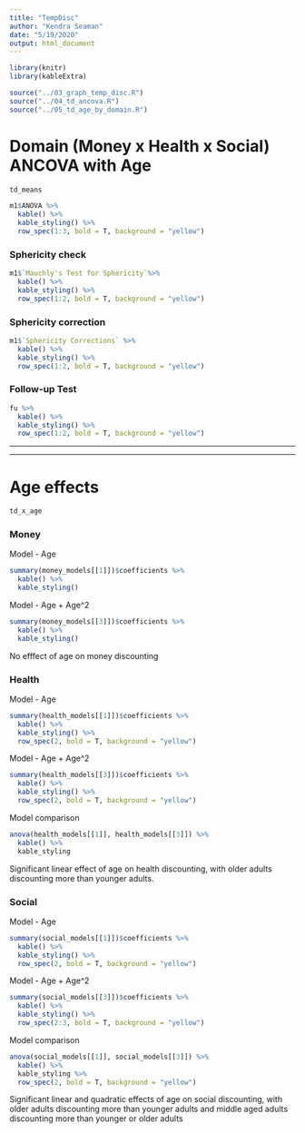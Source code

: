 ```yaml
---
title: "TempDisc"
author: "Kendra Seaman"
date: "5/19/2020"
output: html_document
---
```


```r
library(knitr)
library(kableExtra)
```

```r
source("../03_graph_temp_disc.R")
source("../04_td_ancova.R")
source("../05_td_age_by_domain.R")
```

# Domain (Money x Health x Social) ANCOVA with Age 
```r
td_means
```

```r
m1$ANOVA %>%
  kable() %>%
  kable_styling() %>%
  row_spec(1:3, bold = T, background = "yellow")
```

### Sphericity check
```r
m1$`Mauchly's Test for Sphericity`%>%
  kable() %>%
  kable_styling() %>%
  row_spec(1:2, bold = T, background = "yellow")
```

### Sphericity correction
```r
m1$`Sphericity Corrections` %>%
  kable() %>%
  kable_styling() %>%
  row_spec(1:2, bold = T, background = "yellow")
```

### Follow-up Test
```r
fu %>%
  kable() %>%
  kable_styling() %>%
  row_spec(1:2, bold = T, background = "yellow")
```

***
***

# Age effects
```r
td_x_age
```

### Money

Model - Age
```r
summary(money_models[[1]])$coefficients %>%
  kable() %>%
  kable_styling()
```

Model - Age + Age^2
```r
summary(money_models[[3]])$coefficients %>%
  kable() %>%
  kable_styling()
```

No efffect of age on money discounting

### Health 

Model - Age
```r
summary(health_models[[1]])$coefficients %>%
  kable() %>%
  kable_styling() %>%
  row_spec(2, bold = T, background = "yellow")
```

Model - Age + Age^2
```r
summary(health_models[[3]])$coefficients %>%
  kable() %>%
  kable_styling() %>%
  row_spec(2, bold = T, background = "yellow")
```

Model comparison
```r
anova(health_models[[1]], health_models[[3]]) %>% 
  kable() %>%
  kable_styling
```

Significant linear effect of age on health discounting, with older adults discounting more than younger adults.

### Social

Model - Age
```r
summary(social_models[[1]])$coefficients %>%
  kable() %>%
  kable_styling() %>%
  row_spec(2, bold = T, background = "yellow")
```

Model - Age + Age^2
```r
summary(social_models[[3]])$coefficients %>%
  kable() %>%
  kable_styling() %>%
  row_spec(2:3, bold = T, background = "yellow")
```

Model comparison
```r
anova(social_models[[1]], social_models[[3]]) %>% 
  kable() %>%
  kable_styling %>%
  row_spec(2, bold = T, background = "yellow")
```

Significant linear and quadratic effects of age on social discounting, with older adults discounting more than younger adults and middle aged adults discounting more than younger or older adults
